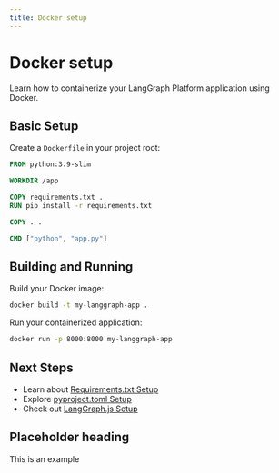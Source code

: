 ```yaml
---
title: Docker setup
---
```


# Docker setup

Learn how to containerize your LangGraph Platform application using Docker.

## Basic Setup

Create a `Dockerfile` in your project root:

```dockerfile
FROM python:3.9-slim

WORKDIR /app

COPY requirements.txt .
RUN pip install -r requirements.txt

COPY . .

CMD ["python", "app.py"]
```

## Building and Running

Build your Docker image:

```bash
docker build -t my-langgraph-app .
```

Run your containerized application:

```bash
docker run -p 8000:8000 my-langgraph-app
```

## Next Steps

- Learn about [Requirements.txt Setup](/langgraph-platform/app-setup/requirements-txt)
- Explore [pyproject.toml Setup](/langgraph-platform/app-setup/pyproject-toml)
- Check out [LangGraph.js Setup](/langgraph-platform/app-setup/langgraph-js) 

## Placeholder heading

This is an example